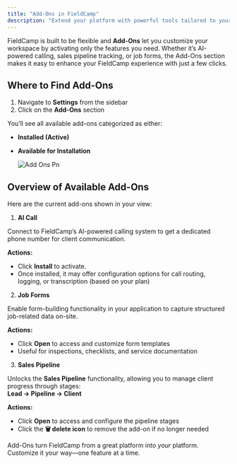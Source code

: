 ```yaml
---
title: "Add-Ons in FieldCamp"
description: "Extend your platform with powerful tools tailored to your workflow."
---
```


FieldCamp is built to be flexible and **Add-Ons** let you customize your workspace by activating only the features you need. Whether it’s AI-powered calling, sales pipeline tracking, or job forms, the Add-Ons section makes it easy to enhance your FieldCamp experience with just a few clicks.

## **Where to Find Add-Ons**

1. Navigate to **Settings** from the sidebar
2. Click on the **Add-Ons** section

You’ll see all available add-ons categorized as either:

- **Installed (Active)**
- **Available for Installation**

  ![Add Ons Pn](/images/Add-ons.png)

## **Overview of Available Add-Ons**

Here are the current add-ons shown in your view:

1. **AI Call** 

Connect to FieldCamp’s AI-powered calling system to get a dedicated phone number for client communication.

**Actions:**

- Click **Install** to activate.
- Once installed, it may offer configuration options for call routing, logging, or transcription (based on your plan)

2. **Job Forms**

Enable form-building functionality in your application to capture structured job-related data on-site.

**Actions:**

- Click **Open** to access and customize form templates
- Useful for inspections, checklists, and service documentation

3. **Sales Pipeline**

Unlocks the **Sales Pipeline** functionality, allowing you to manage client progress through stages:\
**Lead → Pipeline → Client**

**Actions:**

- Click **Open** to access and configure the pipeline stages
- Click the **🗑️ delete icon** to remove the add-on if no longer needed

Add-Ons turn FieldCamp from a great platform into _your_ platform. Customize it your way—one feature at a time.